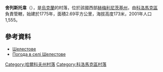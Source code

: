 {{coord|49|51|25|N|35|12|46|E|scale:100000_region:UA|display=title}}

'''舍列斯托韋'''（{{lang-uk|Шелестове}}），是[[烏克蘭|烏克蘭]]的村落，位於該國西部[[赫梅利尼茨基州|赫梅利尼茨基州]]，由[[科洛馬克區|科洛馬克區]]負責管轄，始建於1775年，面積2.69平方公里，海拔高度173米，2001年人口1,555。

==參考資料==
* [http://gska2.rada.gov.ua/pls/z7502/A005?rdat1=16.06.2009&rf7571=33381 Шелестове]{{dead link|date=2018年4月 |bot=InternetArchiveBot |fix-attempted=yes }}
* [http://weather.in.ua/ua/har'kovskaja/28878 Погода в селі Шелестове] {{Wayback|url=http://weather.in.ua/ua/har%27kovskaja/28878 |date=20160323040345 }}

{{DEFAULTSORT:Шелестове}}
[[Category:哈爾科夫州村落|Category:哈爾科夫州村落]]
[[Category:科洛馬克區村落|Category:科洛馬克區村落]]


{{Kharkiv-geo-stub}}